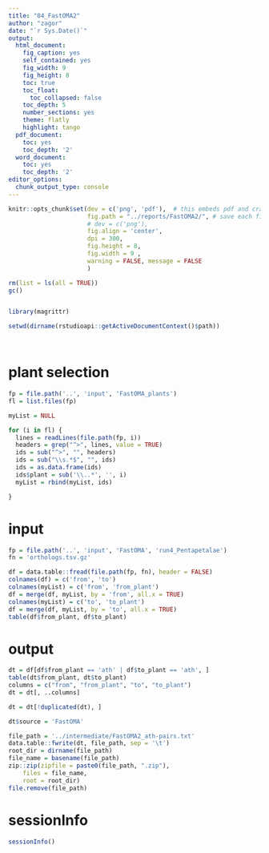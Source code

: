 ```yaml
---
title: "04_FastOMA2"
author: "zagor"
date: "`r Sys.Date()`"
output:
  html_document:
    fig_caption: yes
    self_contained: yes
    fig_width: 9
    fig_height: 8
    toc: true
    toc_float:
      toc_collapsed: false
    toc_depth: 5
    number_sections: yes
    theme: flatly
    highlight: tango
  pdf_document:
    toc: yes
    toc_depth: '2'
  word_document:
    toc: yes
    toc_depth: '2'
editor_options:
  chunk_output_type: console
---
```



```r
knitr::opts_chunk$set(dev = c('png', 'pdf'),  # this embeds pdf and crates scrolable blocks if pdf is first
                      fig.path = "../reports/FastOMA2/", # save each figure here
                      # dev = c('png'), 
                      fig.align = 'center', 
                      dpi = 300,
                      fig.height = 8, 
                      fig.width = 9 ,
                      warning = FALSE, message = FALSE
                      )
```



```r

rm(list = ls(all = TRUE))
gc()


library(magrittr)

setwd(dirname(rstudioapi::getActiveDocumentContext()$path))




```

# plant selection

```r

fp = file.path('..', 'input', 'FastOMA_plants')
fl = list.files(fp)

myList = NULL

for (i in fl) {
  lines = readLines(file.path(fp, i))
  headers = grep("^>", lines, value = TRUE)
  ids = sub("^>", "", headers)
  ids = sub("\\s.*$", "", ids)
  ids = as.data.frame(ids)
  ids$plant = sub('\\..*', '', i)
  myList = rbind(myList, ids)

}


```

# input

```r

fp = file.path('..', 'input', 'FastOMA', 'run4_Pentapetalae')
fn = 'orthologs.tsv.gz'

df = data.table::fread(file.path(fp, fn), header = FALSE)
colnames(df) = c('from', 'to')
colnames(myList) = c('from', 'from_plant')
df = merge(df, myList, by = 'from', all.x = TRUE)
colnames(myList) = c('to', 'to_plant')
df = merge(df, myList, by = 'to', all.x = TRUE)
table(df$from_plant, df$to_plant)

```

# output

```r

dt = df[df$from_plant == 'ath' | df$to_plant == 'ath', ]
table(dt$from_plant, dt$to_plant)
columns = c("from", "from_plant", "to", "to_plant")
dt = dt[, ..columns]

dt = dt[!duplicated(dt), ]

dt$source = 'FastOMA'

file_path = '../intermediate/FastOMA2_ath-pairs.txt'
data.table::fwrite(dt, file_path, sep = '\t')
root_dir = dirname(file_path)
file_name = basename(file_path)
zip::zip(zipfile = paste0(file_path, ".zip"), 
    files = file_name, 
    root = root_dir)
file.remove(file_path)

```


# sessionInfo

```r

sessionInfo()

```

